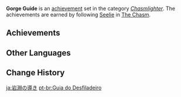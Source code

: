 {{Achievement Set Infobox
|title        = 
|primogems    = {{Achievement/Primogems|Gorge Guide}}
|total        = {{Achievement/Total|Gorge Guide}}
|category     = Chasmlighter
}}
'''Gorge Guide''' is an [[achievement]] set in the category ''[[Chasmlighter]]''. The achievements are earned by following [[Seelie]] in [[The Chasm]].

==Achievements==
{{Achievements by Category Table|Gorge Guide}}
<!--
==Notes==

==Trivia==
-->
==Other Languages==
{{Other Languages
|en      = Gorge Guide
|zhs     = 岩渊引路人
|zhs_rm  = Yányuān Yǐnlùrén
|zht     = 岩淵引路人
|zht_rm  = Yányuān Yǐnlùrén
|zh_tl   = 
|ja      = 岩淵の導き
|ja_rm   = Gan'en no Michibiki
|ja_tl   = 
|ko      = 암연 길잡이
|ko_rm   = Am'yeon-ui Giljab'i
|ko_tl   = Chasm Guide
|es      = Guía del abismo rocoso
|es_tl   = Rocky Chasm Guide
|fr      = {{MC|m=Guidé|f=Guidée}} par la grotte
|fr_tl   = Guided by the Grotto
|ru      = Проводник в Разломе
|ru_tl   = Guide in the Fault
|th      = ผู้นำทางแห่งเหวลึก
|th_rm   = 
|th_tl   = 
|vi      = Người Dẫn Đường Hầm Mỏ
|vi_tl   = Mine Guide
|de      = Kluft-Reiseführer
|de_tl   = Chasm Travel Guide
|id      = Pemandu Pertambangan
|id_tl   = Mine Guide
|pt      = Guia do Desfiladeiro
|pt_tl   = 
|tr      = Geçit Rehberi
|tr_tl   = 
|it      = Guida della valle
|it_tl   = 
}}

==Change History==
{{Change History|2.6}}
<!--
==References==
{{Reflist}}
-->

[[ja:岩淵の導き]]
[[pt-br:Guia do Desfiladeiro]]